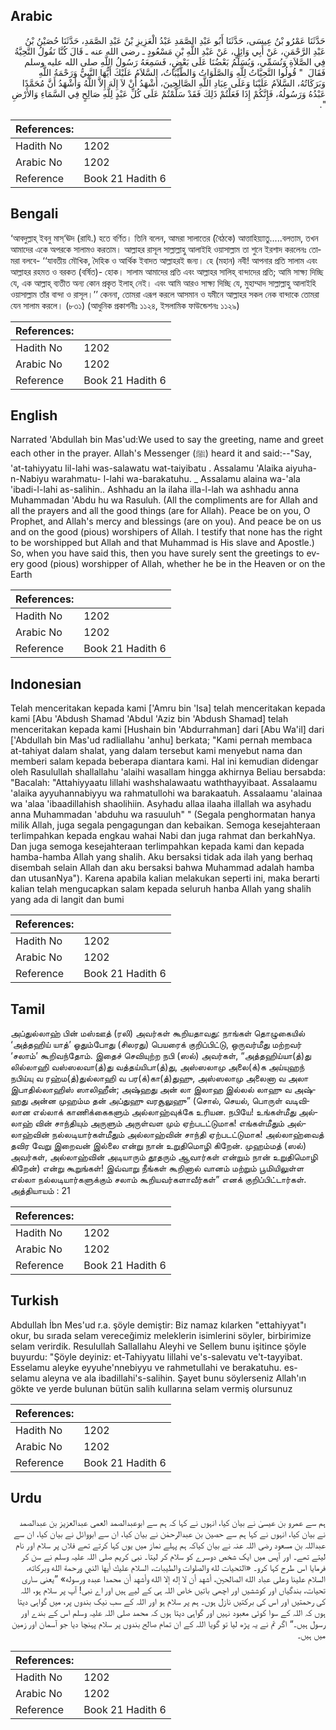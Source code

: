## Arabic


<div dir="rtl" lang="ar" style={{fontSize:'larger',backgroundColor:'#f8f9fa',padding:20}}>
حَدَّثَنَا عَمْرُو بْنُ عِيسَى، حَدَّثَنَا أَبُو عَبْدِ الصَّمَدِ عَبْدُ الْعَزِيزِ بْنُ عَبْدِ الصَّمَدِ، حَدَّثَنَا حُصَيْنُ بْنُ عَبْدِ الرَّحْمَنِ، عَنْ أَبِي وَائِلٍ، عَنْ عَبْدِ اللَّهِ بْنِ مَسْعُودٍ ـ رضى الله عنه ـ قَالَ كُنَّا نَقُولُ التَّحِيَّةُ فِي الصَّلاَةِ وَنُسَمِّي، وَيُسَلِّمُ بَعْضُنَا عَلَى بَعْضٍ، فَسَمِعَهُ رَسُولُ اللَّهِ صلى الله عليه وسلم فَقَالَ ‏ "‏ قُولُوا التَّحِيَّاتُ لِلَّهِ وَالصَّلَوَاتُ وَالطَّيِّبَاتُ، السَّلاَمُ عَلَيْكَ أَيُّهَا النَّبِيُّ وَرَحْمَةُ اللَّهِ وَبَرَكَاتُهُ، السَّلاَمُ عَلَيْنَا وَعَلَى عِبَادِ اللَّهِ الصَّالِحِينَ، أَشْهَدُ أَنْ لاَ إِلَهَ إِلاَّ اللَّهُ وَأَشْهَدُ أَنَّ مُحَمَّدًا عَبْدُهُ وَرَسُولُهُ، فَإِنَّكُمْ إِذَا فَعَلْتُمْ ذَلِكَ فَقَدْ سَلَّمْتُمْ عَلَى كُلِّ عَبْدٍ لِلَّهِ صَالِحٍ فِي السَّمَاءِ وَالأَرْضِ ‏"‏‏.‏
</div>
<div style={{backgroundColor:'#f8f9fa',padding:20, marginBottom: 10}}><table> <thead> <tr> <th>References:</th> <th></th> </tr> </thead> <tbody><tr><td>Hadith No</td><td>1202</td></tr><tr><td>Arabic No</td><td>1202</td></tr><tr><td>Reference</td><td>Book 21 Hadith 6</td></tr></tbody></table></div>

## Bengali


<div dir="ltr" lang="bn" style={{fontSize:'larger',backgroundColor:'#f8f9fa',padding:20}}>
‘আবদুল্লাহ্ ইবনু মাস্‘ঊদ (রাযি.) হতে বর্ণিত। তিনি বলেন, আমরা সালাতের (বৈঠকে) আত্তাহিয়্যাতু.....বলতাম, তখন আমাদের একে অপরকে সালামও করতাম। আল্লাহর রাসূল সাল্লাল্লাহু আলাইহি ওয়াসাল্লাম তা শুনে ইরশাদ করলেনঃ তোমরা বলবে- ‘‘যাবতীয় মৌখিক, দৈহিক ও আর্থিক ইবাদত আল্লাহরই জন্য। হে (মহান) নবী! আপনার প্রতি সালাম এবং আল্লাহর রহমত ও বরকত (বর্ষিত)- হোক। সালাম আমাদের প্রতি এবং আল্লাহর সালিহ্ বান্দাদের প্রতি; আমি সাক্ষ্য দিচ্ছি যে, এক আল্লাহ্ ব্যতীত অন্য কোন প্রকৃত ইলাহ্ নেই। এবং আমি আরও সাক্ষ্য দিচ্ছি যে, মুহাম্মাদ সাল্লাল্লাহু আলাইহি ওয়াসাল্লাম তাঁর বান্দা ও রাসূল।’’ কেননা, তোমরা এরূপ করলে আসমান ও যমীনে আল্লাহর সকল নেক বান্দাকে তোমরা যেন সালাম করলে। (৮৩১) (আধুনিক প্রকাশনীঃ ১১২৪, ইসলামিক ফাউন্ডেশনঃ ১১২৯)
</div>
<div style={{backgroundColor:'#f8f9fa',padding:20, marginBottom: 10}}><table> <thead> <tr> <th>References:</th> <th></th> </tr> </thead> <tbody><tr><td>Hadith No</td><td>1202</td></tr><tr><td>Arabic No</td><td>1202</td></tr><tr><td>Reference</td><td>Book 21 Hadith 6</td></tr></tbody></table></div>

## English


<div dir="ltr" lang="en" style={{fontSize:'larger',backgroundColor:'#f8f9fa',padding:20}}>
Narrated 'Abdullah bin Mas'ud:We used to say the greeting, name and greet each other in the prayer. Allah's Messenger (ﷺ) heard it and said:--"Say, 'at-tahiyyatu lil-lahi was-salawatu wat-taiyibatu . Assalamu 'Alaika aiyuha-n-Nabiyu warahmatu- l-lahi wa-barakatuhu. _ Assalamu alaina wa-'ala 'ibadi-l-lahi as-salihin.. Ashhadu an la ilaha illa-l-lah wa ashhadu anna Muhammadan 'Abdu hu wa Rasuluh. (All the compliments are for Allah and all the prayers and all the good things (are for Allah). Peace be on you, O Prophet, and Allah's mercy and blessings (are on you). And peace be on us and on the good (pious) worshipers of Allah. I testify that none has the right to be worshipped but Allah and that Muhammad is His slave and Apostle.) So, when you have said this, then you have surely sent the greetings to every good (pious) worshipper of Allah, whether he be in the Heaven or on the Earth
</div>
<div style={{backgroundColor:'#f8f9fa',padding:20, marginBottom: 10}}><table> <thead> <tr> <th>References:</th> <th></th> </tr> </thead> <tbody><tr><td>Hadith No</td><td>1202</td></tr><tr><td>Arabic No</td><td>1202</td></tr><tr><td>Reference</td><td>Book 21 Hadith 6</td></tr></tbody></table></div>

## Indonesian


<div dir="ltr" lang="id" style={{fontSize:'larger',backgroundColor:'#f8f9fa',padding:20}}>
Telah menceritakan kepada kami ['Amru bin 'Isa] telah menceritakan kepada kami [Abu 'Abdush Shamad 'Abdul 'Aziz bin 'Abdush Shamad] telah menceritakan kepada kami [Hushain bin 'Abdurrahman] dari [Abu Wa'il] dari ['Abdullah bin Mas'ud radliallahu 'anhu] berkata; "Kami pernah membaca at-tahiyat dalam shalat, yang dalam tersebut kami menyebut nama dan memberi salam kepada beberapa diantara kami. Hal ini kemudian didengar oleh Rasulullah shallallahu 'alaihi wasallam hingga akhirnya Beliau bersabda: "Bacalah: "Attahiyyaatu lillahi washshalawaatu waththayyibaat. Assalaamu 'alaika ayyuhannabiyyu wa rahmatullohi wa barakaatuh. Assalaamu 'alainaa wa 'alaa 'ibaadillahish shaolihiin. Asyhadu allaa ilaaha illallah wa asyhadu anna Muhammadan 'abduhu wa rasuuluh" " (Segala penghormatan hanya milik Allah, juga segala pengagungan dan kebaikan. Semoga kesejahteraan terlimpahkan kepada engkau wahai Nabi dan juga rahmat dan berkahNya. Dan juga semoga kesejahteraan terlimpahkan kepada kami dan kepada hamba-hamba Allah yang shalih. Aku bersaksi tidak ada ilah yang berhaq disembah selain Allah dan aku bersaksi bahwa Muhammad adalah hamba dan utusanNya"). Karena apabila kalian melakukan seperti ini, maka berarti kalian telah mengucapkan salam kepada seluruh hanba Allah yang shalih yang ada di langit dan bumi
</div>
<div style={{backgroundColor:'#f8f9fa',padding:20, marginBottom: 10}}><table> <thead> <tr> <th>References:</th> <th></th> </tr> </thead> <tbody><tr><td>Hadith No</td><td>1202</td></tr><tr><td>Arabic No</td><td>1202</td></tr><tr><td>Reference</td><td>Book 21 Hadith 6</td></tr></tbody></table></div>

## Tamil


<div dir="ltr" lang="ta" style={{fontSize:'larger',backgroundColor:'#f8f9fa',padding:20}}>
அப்துல்லாஹ் பின் மஸ்ஊத் (ரலி) அவர்கள் கூறியதாவது: நாங்கள் தொழுகையில் ‘அத்தஹிய் யாத்’ ஓதும்போது (சிலரது) பெயரைக் குறிப்பிட்டு, ஒருவர்மீது மற்றவர் ‘சலாம்’ கூறிவந்தோம். இதைச் செவியுற்ற நபி (ஸல்) அவர்கள், “அத்தஹிய்யா(த்)து லில்லாஹி வஸ்ஸலவா(த்)து வத்தய்யிபா(த்)து, அஸ்ஸலாமு அலை(க்)க அய்யுஹந் நபிய்யு வ ரஹ்ம(த்)துல்லாஹி வ பர(க்)கா(த்)துஹு, அஸ்ஸலாமு அலைனா வ அலா இபாதில்லாஹிஸ் ஸாலிஹீன்; அஷ்ஹது அன் லா இலாஹ இல்லல் லாஹு வ அஷ்ஹது அன்ன முஹம்ம தன் அப்துஹு வரசூலுஹு” (சொல், செயல், பொருள் வடிவிலான எல்லாக் காணிக்கைகளும் அல்லாஹ்வுக்கே உரியன. நபியே! உங்கள்மீது அல்லாஹ் வின் சாந்தியும் அருளும் அருள்வள மும் ஏற்படட்டுமாக! எங்கள்மீதும் அல்லாஹ்வின் நல்லடியார்கள்மீதும் அல்லாஹ்வின் சாந்தி ஏற்படட்டுமாக! அல்லாஹ்வைத் தவிர வேறு இறைவன் இல்லை என்று நான் உறுதிமொழி கிறேன். முஹம்மத் (ஸல்) அவர்கள், அல்லாஹ்வின் அடியாரும் தூதரும் ஆவார்கள் என்றும் நான் உறுதிமொழி கிறேன்) என்று கூறுங்கள்! இவ்வாறு நீங்கள் கூறினால் வானம் மற்றும் பூமியிலுள்ள எல்லா நல்லடியார்களுக்கும் சலாம் கூறியவர்களாவீர்கள்” எனக் குறிப்பிட்டார்கள். அத்தியாயம் : 21
</div>
<div style={{backgroundColor:'#f8f9fa',padding:20, marginBottom: 10}}><table> <thead> <tr> <th>References:</th> <th></th> </tr> </thead> <tbody><tr><td>Hadith No</td><td>1202</td></tr><tr><td>Arabic No</td><td>1202</td></tr><tr><td>Reference</td><td>Book 21 Hadith 6</td></tr></tbody></table></div>

## Turkish


<div dir="ltr" lang="tr" style={{fontSize:'larger',backgroundColor:'#f8f9fa',padding:20}}>
Abdullah İbn Mes'ud r.a. şöyle demiştir: Biz namaz kılarken "ettahiyyat"ı okur, bu sırada selam vereceğimiz meleklerin isimlerini söyler, birbirimize selam verirdik. Resulullah Sallallahu Aleyhi ve Sellem bunu işitince şöyle buyurdu: "Şöyle deyiniz: et-Tahiyyatu lillahi ve's-salevatu ve't-tayyibat. Esselamu aleyke eyyuhe'nnebiyyu ve rahmetullahi ve berakatuhu. es-selamu aleyna ve ala ibadillahi's-salihin. Şayet bunu söylerseniz Allah'ın gökte ve yerde bulunan bütün salih kullarına selam vermiş olursunuz
</div>
<div style={{backgroundColor:'#f8f9fa',padding:20, marginBottom: 10}}><table> <thead> <tr> <th>References:</th> <th></th> </tr> </thead> <tbody><tr><td>Hadith No</td><td>1202</td></tr><tr><td>Arabic No</td><td>1202</td></tr><tr><td>Reference</td><td>Book 21 Hadith 6</td></tr></tbody></table></div>

## Urdu


<div dir="rtl" lang="ur" style={{fontSize:'larger',backgroundColor:'#f8f9fa',padding:20}}>
ہم سے عمرو بن عیسیٰ نے بیان کیا، انہوں نے کہا کہ ہم سے ابوعبدالصمد العمی عبدالعزیز بن عبدالصمد نے بیان کیا، انہوں نے کہا ہم سے حصین بن عبدالرحمٰن نے بیان کیا، ان سے ابووائل نے بیان کیا، ان سے عبداللہ بن مسعود رضی اللہ عنہ نے بیان کیاکہ ہم پہلے نماز میں یوں کہا کرتے تھے فلاں پر سلام اور نام لیتے تھے۔ اور آپس میں ایک شخص دوسرے کو سلام کر لیتا۔ نبی کریم صلی اللہ علیہ وسلم نے سن کر فرمایا اس طرح کہا کرو۔ «التحيات لله والصلوات والطيبات،‏‏‏‏ السلام عليك أيها النبي ورحمة الله وبركاته،‏‏‏‏ السلام علينا وعلى عباد الله الصالحين،‏‏‏‏ أشهد أن لا إله إلا الله وأشهد أن محمدا عبده ورسوله» ”یعنی ساری تحیات، بندگیاں اور کوششیں اور اچھی باتیں خاص اللہ ہی کے لیے ہیں اور اے نبی! آپ پر سلام ہو، اللہ کی رحمتیں اور اس کی برکتیں نازل ہوں۔ ہم پر سلام ہو اور اللہ کے سب نیک بندوں پر، میں گواہی دیتا ہوں کہ اللہ کے سوا کوئی معبود نہیں اور گواہی دیتا ہوں کہ محمد صلی اللہ علیہ وسلم اس کے بندے اور رسول ہیں۔“ اگر تم نے یہ پڑھ لیا تو گویا اللہ کے ان تمام صالح بندوں پر سلام پہنچا دیا جو آسمان اور زمین میں ہیں۔
</div>
<div style={{backgroundColor:'#f8f9fa',padding:20, marginBottom: 10}}><table> <thead> <tr> <th>References:</th> <th></th> </tr> </thead> <tbody><tr><td>Hadith No</td><td>1202</td></tr><tr><td>Arabic No</td><td>1202</td></tr><tr><td>Reference</td><td>Book 21 Hadith 6</td></tr></tbody></table></div>